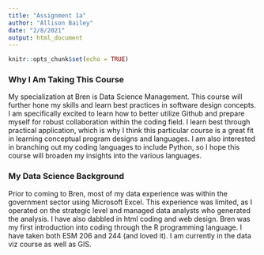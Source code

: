 ```yaml
---
title: "Assignment 1a"
author: "Allison Bailey"
date: "2/8/2021"
output: html_document
---
```


```r
knitr::opts_chunk$set(echo = TRUE)
```


### Why I Am Taking This Course
My specialization at Bren is Data Science Management. This course will further hone my skills and learn best practices in software design concepts.  I am specifically excited to learn how to better utilize Github and prepare myself for robust collaboration within the coding field. I learn best through practical application, which is why I think this particular course is a great fit in learning conceptual program designs and languages. I am also interested in branching out my coding languages to include Python, so I hope this course will broaden my insights into the various languages. 

### My Data Science Background
Prior to coming to Bren, most of my data experience was within the government sector using Microsoft Excel. This experience was limited, as I operated on the strategic level and managed data analysts who generated the analysis. I have also dabbled in html coding and web design. Bren was my first introduction into coding through the R programming language. I have taken both ESM 206 and 244 (and loved it).  I am currently in the data viz course as well as GIS. 